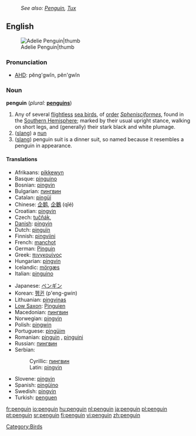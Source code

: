 :''See also: [[Penguin]], [[Tux]]''
{{wikipedia}}
==English==
[[Image:Adelie Penguin.jpg|Adelie Penguin|thumb]]
===Pronunciation===
*[[w:AHD|AHD]]: pĕng'gwĭn, pĕn'gwĭn

===Noun===
'''penguin''' (''plural:'' '''[[penguins]]''')
# Any of several [[flightless]] [[sea bird]]s, of [[order]] ''[[Sphenisciformes]]'', found in the [[Southern Hemisphere]]; marked by their usual upright stance, walking on short legs, and (generally) their stark black and white plumage.
# ([[slang]]) a [[nun]]
# ([[slang]]) penguin suit is a dinner suit, so named because it resembles a penguin in appearance.

====Translations====
{{top}}
*Afrikaans: [[pikkewyn]]
*Basque: [[pinguino]]
*Bosnian: [[pingvin#Bosnian|pingvin]] {{m}}
*Bulgarian: [[пингвин#Bulgarian|пингвин]] {{m}}
*Catalan: [[pingüí]]
*Chinese: [[企鹅]], [[企鵝]] (qǐé)
*Croatian: [[pingvin#Croatian|pingvin]] {{m}}
*Czech: [[tučňák]], {{m}}
*[[w:Danish language|Danish]]: [[pingvin]]
*Dutch: [[pinguïn]] {{m}}
*Finnish: [[pingviini]]
*French: [[manchot]] {{m}}<!--note that "pinguin" is a faux ami-->
*German: [[Pinguin]] {{m}}
*Greek: [[πινγκουίνος]]
*Hungarian: [[pingvin#Hungarian|pingvin]]
*Icelandic: [[mörgæs]]
*Italian: [[pinguino]] {{m}}
{{mid}}
*Japanese: [[ペンギン]]
*Korean: [[펭귄]] (p'eng-gwin)
*Lithuanian: [[pingvinas]] {{m}}
*[[Low Saxon]]: [[Pinguien]] {{m}}
*Macedonian: [[пингвин#Macedonian|пингвин]] {{m}}
*Norwegian: [[pingvin#Norwegian|pingvin]] {{m}}
*Polish: [[pingwin]] {{m}}
*Portuguese: [[pingüim]] {{m}}
*Romanian: [[pinguin]] {{m}}, [[pinguini]] {{m}} {{p}}
*Russian: [[пингвин#Russian|пингвин]] {{m}}
*Serbian:
*:Cyrillic: [[пингвин#Serbian|пингвин]] {{m}}
*:Latin: [[pingvin#Serbian|pingvin]] {{m}}
*Slovene: [[pingvin#Slovene|pingvin]] {{m}}
*Spanish: [[pingüino]] {{m}}
*Swedish: [[pingvin]]
*Turkish: [[penguen]]
{{bottom}}

[[Category:Birds]]

[[fr:penguin]]
[[io:penguin]]
[[hu:penguin]]
[[nl:penguin]]
[[ja:penguin]]
[[pl:penguin]]
[[pt:penguin]]
[[sr:penguin]]
[[fi:penguin]]
[[vi:penguin]]
[[zh:penguin]]